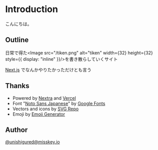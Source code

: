 
# Introduction

こんにちは。

## Outline

日常で得た<Image src="/tiken.png" alt="tiken" width={32} height={32} style={{ display: "inline" }}/>を書き散らしていくサイト

[Next.js](https://nextjs.org/) でなんかやりたかっただけとも言う

## Thanks

- Powered by [Nextra](https://nextra.site/) and [Vercel](https://vercel.com/)
- Font "[Noto Sans Japanese](https://fonts.google.com/noto/specimen/Noto+Sans+JP)" by [Google Fonts](https://fonts.google.com/)
- Vectors and icons by [SVG Repo](https://www.svgrepo.com)
- Emoji by [Emoji Generator](https://emoji-gen.ninja/)

## Author

[@unishigured@misskey.io](https://misskey.io/@unishigured)

<script
  src="https://notestock.osa-p.net/_js/notestock_widget.js"
  defer
></script>

<link
  href="https://notestock.osa-p.net/_css/widget_mastodon.css"
  rel="stylesheet"
/>

<div class="mastodon_design" style={{ margin: "1rem" }}>
  <div class="ns-container dark" style={{ background: "inherit" }}>
    <ins
      data-title="Notes"
      data-acct="unishigured@misskey.io"
      data-limit="30"
      data-nocss="1"
    ></ins>
  </div>
</div>
